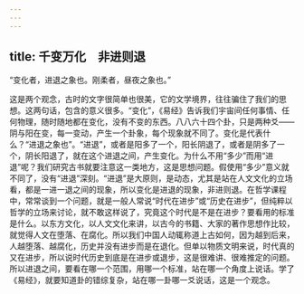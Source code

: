 ```yaml
---
---
---
```

title: 千变万化　非进则退
---




“变化者，进退之象也。刚柔者，昼夜之象也。”

这是两个观念，古时的文字很简单也很美，它的文学境界，往往骗住了我们的思想。这两句话，包含的意义很多。“变化”，《易经》告诉我们宇宙间任何事情、任何物理，随时随地都在变化，没有不变的东西。八八六十四个卦，只是两种爻——阴与阳在变，每一变动，产生一个卦象，每个现象就不同了。变化是代表什么？“进退之象也”。“进退”，或者是阳多了一个，阳长阴退了，或者是阴多了一个，阴长阳退了，就在这个进退之间，产生变化。为什么不用“多少”而用“进退”呢？我们研究古书就要注意这一类地方，这是思想问题。假使用“多少”意义就不同了，没有“进退”深刻。“进退”是大原则，是动态，尤其是站在人文文化的立场看，都是一进一退之间的现象，所以变化是进退的现象，非进则退。在哲学课程中，常常谈到一个问题，就是一般人常说“时代在进步”或“历史在进步”，但纯粹以哲学的立场来讨论，就不敢这样说了，究竟这个时代是不是在进步？要看用的标准是什么。以东方文化，以人文文化来讲，以古今的书籍、大家的著作思想作比较，就觉得人文在堕落、在腐化。所以我们中国人动辄称道上古如何，因为越到后来，人越堕落、越腐化，历史并没有进步而是在退化。但单以物质文明来说，时代真的又在进步，所以说时代历史到底是在进步或退步，这是很难讲、很难推定的问题。所以进退之间，要看在哪一个范围，用哪一个标准，站在哪一个角度上说话。学了《易经》，就要知道卦的错综复杂，站在哪一卦哪一爻说话，这是一个观念。